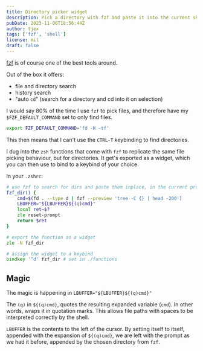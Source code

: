 ```yaml
---
title: Directory picker widget
description: Pick a directory with fzf and paste it into the current shell prompt.
pubDate: 2023-11-06T18:56:44Z 
author: tjex
tags: ['fzf', 'shell']
license: mit
draft: false
---
```


[fzf](https://github.com/junegunn/fzf) is of course one of the best tools around. 

Out of the box it offers:

- file and directory search
- history search
- "auto `cd`" (search for a directory and cd into it on selection)

I would say 80% of the time I use `fzf` to pick files, and therefore have my 
`$FZF_DEFAULT_COMMAND` set to only find files.

```zsh
export FZF_DEFAULT_COMMAND='fd -H -tf'
```

This then means that I can't use the `CTRL-T` keybinding to find directories.

I dug into the `zsh` functions that come with `fzf` to replicate the same file picking 
behaviour, but for directories. It get's exported as a widget, which you can then 
use to bind to a keybind of your choice.

In your `.zshrc`:

```zsh
# use fzf to search for dirs and paste them inplace, in the current prompt
fzf_dir() {
    cmd=$(fd . --type d | fzf --preview 'tree -C {} | head -200')
    LBUFFER="${LBUFFER}${(q)cmd}"
    local ret=$?
    zle reset-prompt
    return $ret
}

# export the function as a widget
zle -N fzf_dir

# assign the widget to a keybind
bindkey '^d' fzf_dir # set in ./functions
```

## Magic

The magic is happening in `LBUFFER="${LBUFFER}${(q)cmd}"`

The `(q)` in `${(q)cmd}`, quotes the resulting expanded variable (`cmd`). In other words, wraps 
it in quotation marks. This allows file paths with spaces to be interpreted correctly by the shell.

`LBUFFER` is the contents to the left of the cursor. By setting itself to itself, appended with the 
expansion of `${(q)cmd}`, we are left with the prompt as we had it before, appended by the chosen 
directory from `fzf`.

